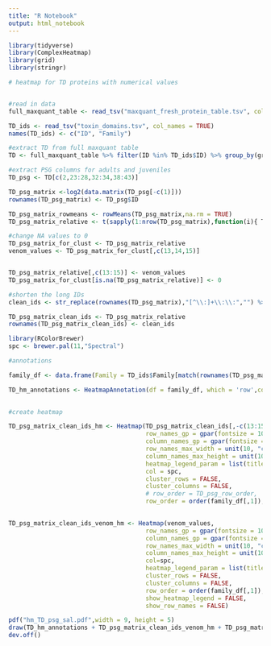 ```yaml
---
title: "R Notebook"
output: html_notebook
---
```



```r
library(tidyverse)
library(ComplexHeatmap)
library(grid)
library(stringr)
```


```r

# heatmap for TD proteins with numerical values


#read in data
full_maxquant_table <- read_tsv("maxquant_fresh_protein_table.tsv", col_names = TRUE)

TD_ids <- read_tsv("toxin_domains.tsv", col_names = TRUE)
names(TD_ids) <- c("ID", "Family")

#extract TD from full maxquant table
TD <- full_maxquant_table %>% filter(ID %in% TD_ids$ID) %>% group_by(group) %>% summarise_all(first)

#extract PSG columns for adults and juveniles
TD_psg <- TD[c(2,23:28,32:34,38:43)]

TD_psg_matrix <-log2(data.matrix(TD_psg[-c(1)]))
rownames(TD_psg_matrix) <- TD_psg$ID

TD_psg_matrix_rowmeans <- rowMeans(TD_psg_matrix,na.rm = TRUE)
TD_psg_matrix_relative <- t(sapply(1:nrow(TD_psg_matrix),function(i){ TD_psg_matrix[i,]-TD_psg_matrix_rowmeans[i] }))

#change NA values to 0
TD_psg_matrix_for_clust <- TD_psg_matrix_relative
venom_values <- TD_psg_matrix_for_clust[,c(13,14,15)]


TD_psg_matrix_relative[,c(13:15)] <- venom_values
TD_psg_matrix_for_clust[is.na(TD_psg_matrix_relative)] <- 0

#shorten the long IDs 
clean_ids <- str_replace(rownames(TD_psg_matrix),"[^\\:]+\\:\\:","") %>% str_replace("lcl\\|","") %>% str_replace("TRINITY_","") %>% str_replace("\\:.*$","") %>% str_replace("tr\\|[^\\|]+\\|","")

TD_psg_matrix_clean_ids <- TD_psg_matrix_relative
rownames(TD_psg_matrix_clean_ids) <- clean_ids

library(RColorBrewer)
spc <- brewer.pal(11,"Spectral")

#annotations

family_df <- data.frame(Family = TD_ids$Family[match(rownames(TD_psg_matrix),TD_ids$ID)])

TD_hm_annotations <- HeatmapAnnotation(df = family_df, which = 'row',col=list(Family=c("CAP" = "firebrick", "Carboxylesterase" = "darkseagreen", "Chitinase" = "darkorange2", "Phospholipase" = "deeppink3", "Metalloprotease" = "gray0", "DNase" = "dodgerblue3", "Hyaluronidase" = "darkviolet")))
                                       

#create heatmap

TD_psg_matrix_clean_ids_hm <- Heatmap(TD_psg_matrix_clean_ids[,-c(13:15)], 
                                      row_names_gp = gpar(fontsize = 10),
                                      column_names_gp = gpar(fontsize = 10), 
                                      row_names_max_width = unit(10, "cm"), 
                                      column_names_max_height = unit(10, "cm"), 
                                      heatmap_legend_param = list(title = "log2 Relative Expression",at=c(-4,-2,0,2,4), color_bar = "continuous"), 
                                      col = spc,
                                      cluster_rows = FALSE,
                                      cluster_columns = FALSE,
                                      # row_order = TD_psg_row_order,
                                      row_order = order(family_df[,1]),
                                                                            show_row_names = TRUE)

TD_psg_matrix_clean_ids_venom_hm <- Heatmap(venom_values, 
                                      row_names_gp = gpar(fontsize = 10),
                                      column_names_gp = gpar(fontsize = 10), 
                                      row_names_max_width = unit(10, "cm"), 
                                      column_names_max_height = unit(10, "cm"), 
                                      col=spc,
                                      heatmap_legend_param = list(title = "log2 Relative Expression",at=c(-4,-2,0,2,4), color_bar = "continuous"), 
                                      cluster_rows = FALSE,
                                      cluster_columns = FALSE,
                                      row_order = order(family_df[,1]),
                                      show_heatmap_legend = FALSE,
                                      show_row_names = FALSE)

pdf("hm_TD_psg_sal.pdf",width = 9, height = 5)
draw(TD_hm_annotations + TD_psg_matrix_clean_ids_venom_hm + TD_psg_matrix_clean_ids_hm , heatmap_legend_side = "left", gap = unit(0.2, "cm"))
dev.off()

```


